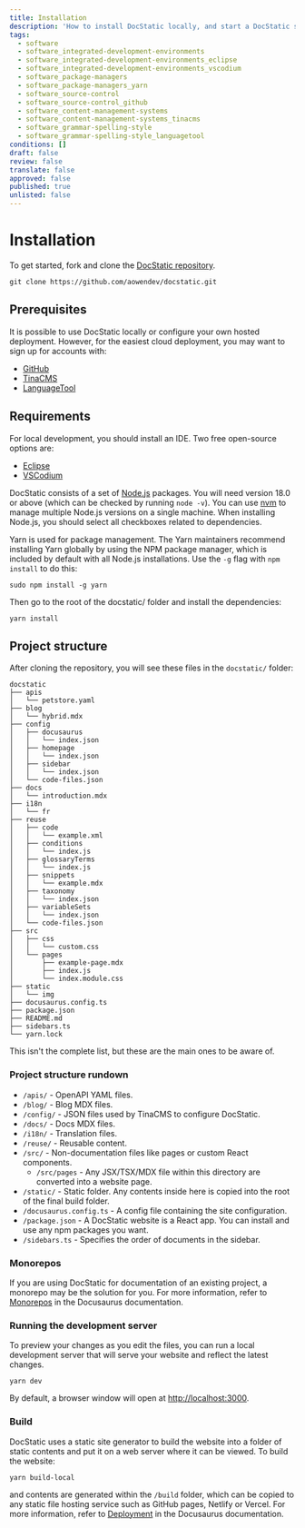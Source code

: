 ```yaml
---
title: Installation
description: 'How to install DocStatic locally, and start a DocStatic site in no time.'
tags:
  - software
  - software_integrated-development-environments
  - software_integrated-development-environments_eclipse
  - software_integrated-development-environments_vscodium
  - software_package-managers
  - software_package-managers_yarn
  - software_source-control
  - software_source-control_github
  - software_content-management-systems
  - software_content-management-systems_tinacms
  - software_grammar-spelling-style
  - software_grammar-spelling-style_languagetool
conditions: []
draft: false
review: false
translate: false
approved: false
published: true
unlisted: false
---
```


# Installation

To get started, fork and clone the [DocStatic repository](https://github.com/aowendev/docstatic).

```shell
git clone https://github.com/aowendev/docstatic.git
```

## Prerequisites

It is possible to use DocStatic locally or configure your own hosted deployment. However, for the easiest cloud deployment, you may want to sign up for accounts with:

* [GitHub](https://github.com/signup)
* [TinaCMS](https://app.tina.io/register)
* [LanguageTool](https://languagetool.org/register)

## Requirements

For local development, you should install an IDE. Two free open-source options are:

* [Eclipse](https://eclipseide.org)
* [VSCodium](https://vscodium.com/)

DocStatic consists of a set of [Node.js](https://nodejs.org/en/download/) packages. You will need version 18.0 or above (which can be checked by running `node -v`). You can use [nvm](https://github.com/nvm-sh/nvm) to manage multiple Node.js versions on a single machine. When installing Node.js, you should select all checkboxes related to dependencies.

Yarn is used for package management. The Yarn maintainers recommend installing Yarn globally by using the NPM package manager, which is included by default with all Node.js installations. Use the `-g` flag with `npm install` to do this:

```shell
sudo npm install -g yarn
```

Then go to the root of the docstatic/ folder and install the dependencies:

```shell
yarn install
```

## Project structure

After cloning the repository, you will see these files in the `docstatic/` folder:

```
docstatic
├── apis
│   └── petstore.yaml
├── blog
│   └── hybrid.mdx
├── config
│   ├── docusaurus
│   │   └── index.json
│   ├── homepage
│   │   └── index.json
│   ├── sidebar
│   │   └── index.json
│   └── code-files.json
├── docs
│   └── introduction.mdx
├── i18n
│   └── fr
├── reuse
│   ├── code
│   │   └── example.xml
│   ├── conditions
│   │   └── index.js
│   ├── glossaryTerms
│   │   └── index.js
│   ├── snippets
│   │   └── example.mdx
│   ├── taxonomy
│   │   └── index.json
│   ├── variableSets
│   │   └── index.json
│   └── code-files.json
├── src
│   ├── css
│   │   └── custom.css
│   └── pages
│       ├── example-page.mdx
│       ├── index.js
│       └── index.module.css
├── static
│   └── img
├── docusaurus.config.ts
├── package.json
├── README.md
├── sidebars.ts
└── yarn.lock
```

This isn't the complete list, but these are the main ones to be aware of.

### Project structure rundown

* `/apis/` - OpenAPI YAML files.
* `/blog/` - Blog MDX files.
* `/config/` - JSON files used by TinaCMS to configure DocStatic.
* `/docs/` - Docs MDX files.
* `/i18n/` - Translation files.
* `/reuse/` - Reusable content.
* `/src/` - Non-documentation files like pages or custom React components.
  * `/src/pages` - Any JSX/TSX/MDX file within this directory are converted into a website page.
* `/static/` - Static folder. Any contents inside here is copied into the root of the final build folder.
* `/docusaurus.config.ts` - A config file containing the site configuration.
* `/package.json` - A DocStatic website is a React app. You can install and use any npm packages you want.
* `/sidebars.ts` - Specifies the order of documents in the sidebar.

### Monorepos

If you are using DocStatic for documentation of an existing project, a monorepo may be the solution for you. For more information, refer to [Monorepos](https://docusaurus.io/docs/installation#monorepos) in the Docusaurus documentation.

### Running the development server

To preview your changes as you edit the files, you can run a local development server that will serve your website and reflect the latest changes.

```shell
yarn dev
```

By default, a browser window will open at [http://localhost:3000](http://localhost:3000).

### Build

DocStatic uses a static site generator to build the website into a folder of static contents and put it on a web server where it can be viewed. To build the website:

```shell
yarn build-local
```

and contents are generated within the `/build` folder, which can be copied to any static file hosting service such as GitHub pages, Netlify or Vercel. For more information, refer to [Deployment](https://docusaurus.io/docs/deployment) in the Docusaurus documentation.
